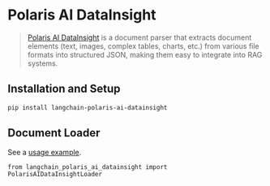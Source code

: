 # Polaris AI DataInsight

> [Polaris AI DataInsight](https://datainsight.polarisoffice.com/playground) is a document parser 
> that extracts document elements (text, images, complex tables, charts, etc.) from various file formats 
> into structured JSON, making them easy to integrate into RAG systems.

## Installation and Setup

```bash
pip install langchain-polaris-ai-datainsight
```

## Document Loader

See a [usage example](/docs/docs/integrations/document_loaders/polaris_ai_datainsight).

```
from langchain_polaris_ai_datainsight import PolarisAIDataInsightLoader 
```